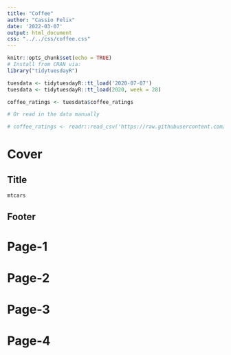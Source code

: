 ```yaml
---
title: "Coffee"
author: "Cassio Felix"
date: '2022-03-07'
output: html_document
css: "../../css/coffee.css"
---
```


```r
knitr::opts_chunk$set(echo = TRUE)
# Install from CRAN via: 
library("tidytuesdayR")

tuesdata <- tidytuesdayR::tt_load('2020-07-07')
tuesdata <- tidytuesdayR::tt_load(2020, week = 28)

coffee_ratings <- tuesdata$coffee_ratings

# Or read in the data manually

# coffee_ratings <- readr::read_csv('https://raw.githubusercontent.com/rfordatascience/tidytuesday/master/data/2020/2020-07-07/coffee_ratings.csv')


```
# Cover{#principal-cover}

## Title{#title}

```r
mtcars
```


::: {#dot-div}



:::


## Footer{#footer}


# Page-1{#principal .page-1}




# Page-2{#principal .page-2}


# Page-3{#principal .page-3}


# Page-4{#principal .page-4}
